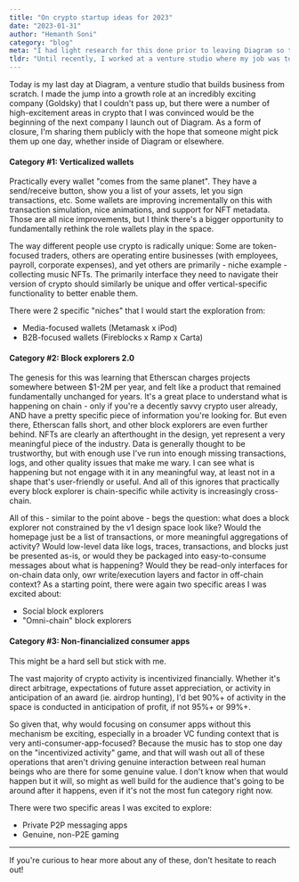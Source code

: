 ```yaml
---
title: "On crypto startup ideas for 2023"
date: "2023-01-31"
author: "Hemanth Soni"
category: "blog"
meta: "I had light research for this done prior to leaving Diagram so this might be a one-off, but if there's enough positive feedback, might do one every year."
tldr: "Until recently, I worked at a venture studio where my job was to build new businesses from scratch. Here I outline the 3 ideas I would have spent my time working on if I'd continued in that role."
---
```


Today is my last day at <LinkExternal href="https://diagram.ca">Diagram</LinkExternal>, a venture studio that builds business from scratch. I made the jump into a growth role at an incredibly exciting company (<LinkExternal href="https://goldsky.com">Goldsky</LinkExternal>) that I couldn't pass up, but there were a number of high-excitement areas in crypto that I was convinced would be the beginning of the next company I launch out of Diagram. As a form of closure, I'm sharing them publicly with the hope that someone might pick them up one day, whether inside of Diagram or elsewhere.

#### Category #1: Verticalized wallets
Practically every wallet "comes from the same planet". They have a send/receive button, show you a list of your assets, let you sign transactions, etc. Some wallets are improving incrementally on this with transaction simulation, nice animations, and support for NFT metadata. Those are all nice improvements, but I think there's a bigger opportunity to fundamentally rethink the role wallets play in the space.

The way different people use crypto is radically unique: Some are token-focused traders, others are operating entire businesses (with employees, payroll, corporate expenses), and yet others are primarily - niche example - collecting music NFTs. The primarily interface they need to navigate their version of crypto should similarly be unique and offer vertical-specific functionality to better enable them.

There were 2 specific "niches" that I would start the exploration from:
- Media-focused wallets (Metamask x iPod)
- B2B-focused wallets (Fireblocks x Ramp x Carta)

#### Category #2: Block explorers 2.0
The genesis for this was learning that Etherscan charges projects somewhere between $1-2M per year, and felt like a product that remained fundamentally unchanged for years. It's a great place to understand what is happening on chain - only if you're a decently savvy crypto user already, AND have a pretty specific piece of information you're looking for. But even there, Etherscan falls short, and other block explorers are even further behind. NFTs are clearly an afterthought in the design, yet represent a very meaningful piece of the industry. Data is generally thought to be trustworthy, but with enough use I've run into enough missing transactions, logs, and other quality issues that make me wary. I can see what is happening but not engage with it in any meaningful way, at least not in a shape that's user-friendly or useful. And all of this ignores that practically every block explorer is chain-specific while activity is increasingly cross-chain.

All of this - similar to the point above - begs the question: what does a block explorer not constrained by the v1 design space look like? Would the homepage just be a list of transactions, or more meaningful aggregations of activity? Would low-level data like logs, traces, transactions, and blocks just be presented as-is, or would they be packaged into easy-to-consume messages about what is happening? Would they be read-only interfaces for on-chain data only, owr write/execution layers and factor in off-chain context? As a starting point, there were again two specific areas I was excited about:
- Social block explorers
- "Omni-chain" block explorers

#### Category #3: Non-financialized consumer apps
This might be a hard sell but stick with me.

The vast majority of crypto activity is incentivized financially. Whether it's direct arbitrage, expectations of future asset appreciation, or activity in anticipation of an award (ie. airdrop hunting), I'd bet 90%+ of activity in the space is conducted in anticipation of profit, if not 95%+ or 99%+.

So given that, why would focusing on consumer apps without this mechanism be exciting, especially in a broader VC funding context that is very anti-consumer-app-focused? Because the music has to stop one day on the "incentivized activity" game, and that will wash out all of these operations that aren't driving genuine interaction between real human beings who are there for some genuine value. I don't know when that would happen but it will, so might as well build for the audience that's going to be around after it happens, even if it's not the most fun category right now.

There were two specific areas I was excited to explore:
- Private P2P messaging apps
- Genuine, non-P2E gaming

---

If you're curious to hear more about any of these, don't hesitate to reach out!